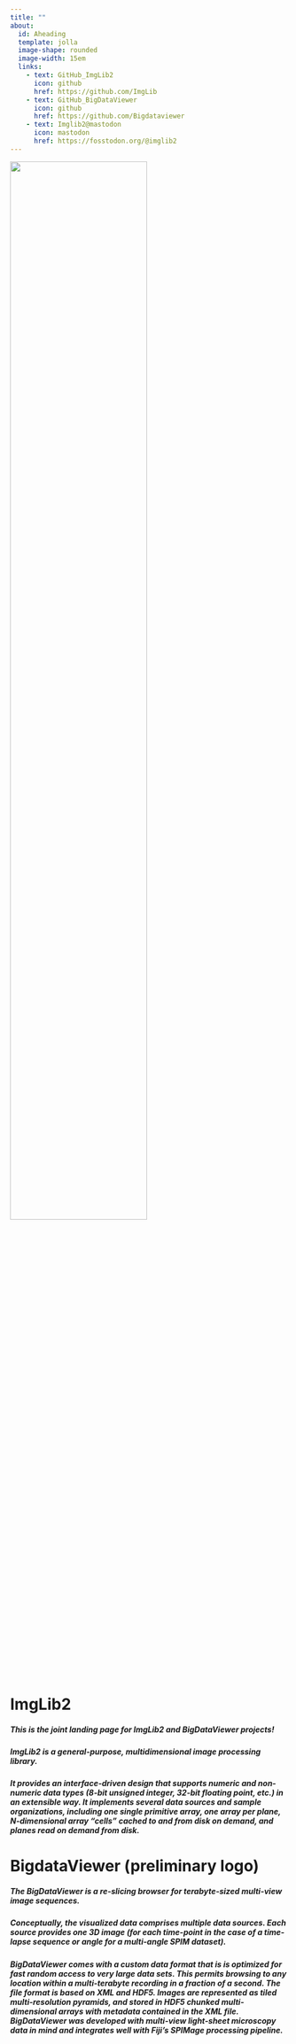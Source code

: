 ```yaml
---
title: ""
about: 
  id: Aheading
  template: jolla
  image-shape: rounded
  image-width: 15em
  links:
    - text: GitHub_ImgLib2
      icon: github
      href: https://github.com/ImgLib
    - text: GitHub_BigDataViewer
      icon: github
      href: https://github.com/Bigdataviewer
    - text: Imglib2@mastodon
      icon: mastodon
      href: https://fosstodon.org/@imglib2
---
```


![](both_Logos.png){fig-align="center" width=70% height=70%}


  
::: {.alignleft}   
# ImgLib2  

##### This is the joint landing page for ImgLib2 and BigDataViewer projects!
##### ImgLib2 is a general-purpose, multidimensional image processing library.
##### It provides an interface-driven design that supports numeric and non-numeric data types (8-bit unsigned integer, 32-bit floating point, etc.) in an extensible way. It implements several data sources and sample organizations, including one single primitive array, one array per plane, N-dimensional array “cells” cached to and from disk on demand, and planes read on demand from disk.



# BigdataViewer  (preliminary logo)
##### The BigDataViewer is a re-slicing browser for terabyte-sized multi-view image sequences. 
##### Conceptually, the visualized data comprises multiple data sources. Each source provides one 3D image (for each time-point in  the case of a time-lapse sequence or angle for a multi-angle SPIM dataset).

##### BigDataViewer comes with a custom data format that is is optimized for fast random access to very large data sets. This permits browsing to any location within a multi-terabyte recording in a fraction of a second. The file format is based on XML and HDF5. Images are represented as tiled multi-resolution pyramids, and stored in HDF5 chunked multi-dimensional arrays with metadata contained in the XML file. BigDataViewer was developed with multi-view light-sheet microscopy data in mind and integrates well with Fiji’s SPIMage processing pipeline.


:::
